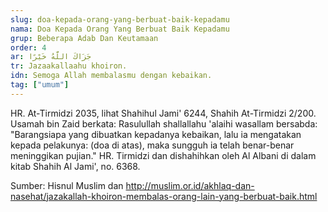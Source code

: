 ```yaml
---
slug: doa-kepada-orang-yang-berbuat-baik-kepadamu
nama: Doa Kepada Orang Yang Berbuat Baik Kepadamu
grup: Beberapa Adab Dan Keutamaan
order: 4
ar: جَزَاكَ اللَّهُ خَيْرًا
tr: Jazaakallaahu khoiron.
idn: Semoga Allah membalasmu dengan kebaikan.
tag: ["umum"]
---
```


HR. At-Tirmidzi 2035, lihat Shahihul Jami' 6244, Shahih At-Tirmidzi 2/200.
Usamah bin Zaid berkata: Rasulullah shallallahu 'alaihi wasallam bersabda: "Barangsiapa yang dibuatkan kepadanya kebaikan, lalu ia mengatakan kepada pelakunya: (doa di atas), maka sungguh ia telah benar-benar meninggikan pujian." HR. Tirmidzi dan dishahihkan oleh Al Albani di dalam kitab Shahih Al Jami', no. 6368.


Sumber: Hisnul Muslim dan http://muslim.or.id/akhlaq-dan-nasehat/jazakallah-khoiron-membalas-orang-lain-yang-berbuat-baik.html
